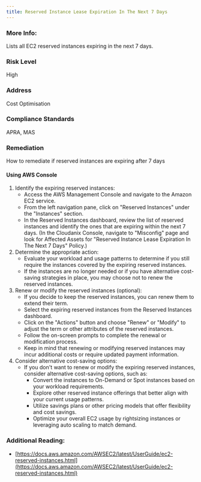 ```yaml
---
title: Reserved Instance Lease Expiration In The Next 7 Days
---
```


### More Info:

Lists all EC2 reserved instances expiring in the next 7 days.

### Risk Level

High

### Address

Cost Optimisation

### Compliance Standards

APRA, MAS

### Remediation

How to remediate if reserved instances are expiring after 7 days

#### Using AWS Console

1. Identify the expiring reserved instances:
   - Access the AWS Management Console and navigate to the Amazon EC2 service.
   - From the left navigation pane, click on "Reserved Instances" under the "Instances" section.
   - In the Reserved Instances dashboard, review the list of reserved instances and identify the ones that are expiring within the next 7 days.
     (In the Cloudanix Console, navigate to "Misconfig" page and look for Affected Assets for "Reserved Instance Lease Expiration In The Next 7 Days" Policy.)
2. Determine the appropriate action:
   - Evaluate your workload and usage patterns to determine if you still require the instances covered by the expiring reserved instances.
   - If the instances are no longer needed or if you have alternative cost-saving strategies in place, you may choose not to renew the reserved instances.
3. Renew or modify the reserved instances (optional):
   - If you decide to keep the reserved instances, you can renew them to extend their term.
   - Select the expiring reserved instances from the Reserved Instances dashboard.
   - Click on the "Actions" button and choose "Renew" or "Modify" to adjust the term or other attributes of the reserved instances.
   - Follow the on-screen prompts to complete the renewal or modification process.
   - Keep in mind that renewing or modifying reserved instances may incur additional costs or require updated payment information.
4. Consider alternative cost-saving options:
   - If you don't want to renew or modify the expiring reserved instances, consider alternative cost-saving options, such as:
     - Convert the instances to On-Demand or Spot instances based on your workload requirements.
     - Explore other reserved instance offerings that better align with your current usage patterns.
     - Utilize savings plans or other pricing models that offer flexibility and cost savings.
     - Optimize your overall EC2 usage by rightsizing instances or leveraging auto scaling to match demand.

### Additional Reading:

- [https://docs.aws.amazon.com/AWSEC2/latest/UserGuide/ec2-reserved-instances.html](https://docs.aws.amazon.com/AWSEC2/latest/UserGuide/ec2-reserved-instances.html)
